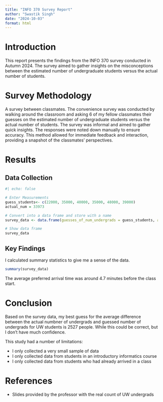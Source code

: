 ```yaml
---
title: "INFO 370 Survey Report"
author: "Swastik Singh"
date: "2024-10-03"
format: html
---
```


# Introduction

This report presents the findings from the INFO 370 survey conducted in Autumn 2024. The survey aimed to gather insights on the misconceptions between the estimated number of undergraduate students versus the actual number of students.

# Survey Methodology

A survey between classmates. The convenience survey was conducted by walking around the classroom and asking 6 of my fellow classmates their guesses on the estimated number of undergraduate students versus the actual number of students. The survey was informal and aimed to gather quick insights. The responses were noted down manually to ensure accuracy. This method allowed for immediate feedback and interaction, providing a snapshot of the classmates' perspectives.

# Results

## Data Collection

```r
#| echo: false

# Enter Measurements
guess_students<- c(22000, 35000, 40000, 35000, 48000, 39000)
actual_num = 33973

# Convert into a data frame and store with a name
survey_data <- data.frame(guesses_of_num_undergrads = guess_students, actual_num = actual_num, Difference = guess_students - actual_num)

# Show data frame
survey_data
```

## Key Findings

I calculated summary statistics to give me a sense of the data.

```r
summary(survey_data)
```
The average preferred arrival time was around 4.7 minutes before the class start.


# Conclusion

Based on the survey data, my best guess for the average difference between the actual numbner of undergrads and guessed number of undergrads for UW students is 2527 people. While this could be
correct, but I don't have much confidence.

This study had a number of limitations:

* I only collected a very small sample of data
* I only collected data from students in an introductory informatics course
* I only collected data from students who had already arrived in a class


# References

- Slides provided by the professor with the real count of UW undergrads